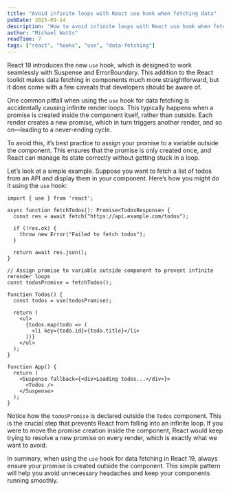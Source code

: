 ```yaml
---
title: "Avoid infinite loops with React use hook when fetching data"
pubDate: 2025-09-14
description: "How to avoid infinite loops with React use hook when fetching data."
author: "Michael Watts"
readTime: 7
tags: ["react", "hooks", "use", "data-fetching"]
---
```


React 19 introduces the new `use` hook, which is designed to work seamlessly with Suspense and ErrorBoundary. This addition to the React toolkit makes data fetching in components much more straightforward, but it does come with a few caveats that developers should be aware of.

One common pitfall when using the `use` hook for data fetching is accidentally causing infinite render loops. This typically happens when a promise is created inside the component itself, rather than outside. Each render creates a new promise, which in turn triggers another render, and so on—leading to a never-ending cycle.

To avoid this, it’s best practice to assign your promise to a variable outside the component. This ensures that the promise is only created once, and React can manage its state correctly without getting stuck in a loop.

Let’s look at a simple example. Suppose you want to fetch a list of todos from an API and display them in your component. Here’s how you might do it using the `use` hook:

```tsx title="App.tsx"
import { use } from 'react';

async function fetchTodos(): Promise<TodosResponse> {
  const res = await fetch("https://api.example.com/todos");

  if (!res.ok) {
    throw new Error("Failed to fetch todos");
  }

  return await res.json();
}

// Assign promise to variable outside component to prevent infinite rerender loops
const todosPromise = fetchTodos();

function Todos() {
  const todos = use(todosPromise);
  
  return (
    <ul>
      {todos.map(todo => (
        <li key={todo.id}>{todo.title}</li>
      ))}
    </ul>
  );
}

function App() {
  return (
    <Suspense fallback={<div>Loading todos...</div>}>
      <Todos />
    </Suspense>
  );
}
```

Notice how the `todosPromise` is declared outside the `Todos` component. This is the crucial step that prevents React from falling into an infinite loop. If you were to move the promise creation inside the component, React would keep trying to resolve a new promise on every render, which is exactly what we want to avoid.

In summary, when using the `use` hook for data fetching in React 19, always ensure your promise is created outside the component. This simple pattern will help you avoid unnecessary headaches and keep your components running smoothly.
